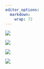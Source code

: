 ```yaml
---
editor_options:
  markdown:
    wrap: 72
---
```


![](T1.png)

![](T2.png)

![](T3.png)

![](T4.png)
